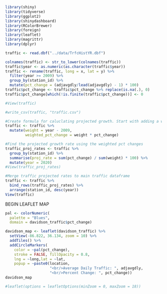 ```r
library(shiny)
library(tidyverse)
library(ggplot2)
library(shinydashboard)
library(RColorBrewer)
library(foreign)
library(leaflet)
library(magrittr)
library(dplyr)
```

```r
traffic <- read.dbf("../data/TrfcHistYR.dbf")
```

```r
colnames(traffic) <- str_to_lower(colnames(traffic))
traffic$year <- as.numeric(as.character(traffic$year))
traffic <- rename(traffic, long = x, lat = y) %>%
  filter(year >= 2009) %>%
  group_by(station_id) %>% 
  mutate(pct_change = (adjavgdly/lead(adjavgdly) - 1) * 100)
traffic$pct_change <- traffic$pct_change %>% replace(is.na(.), 0)
traffic$pct_change[which(!is.finite(traffic$pct_change))] <- 0
```

```r
#View(traffic)
```

```r
#write_csv(traffic, "traffic.csv")
```


```r
#Create formula for caluclating projected growth. Start with adding a weighting column, and multiplying to create weighted pct.
traffic <- traffic %>%
  mutate(weight = year - 2009,
         weighted_pct_change = weight * pct_change)
```

```r
#Find the projected growth rate using the weighted pct changes
traffic_proj_rates <- traffic %>%
  group_by(station_id) %>%
  summarise(proj_rate = sum(pct_change) / sum(weight) * 100) %>%
  mutate(year = 2020)
#View(traffic_proj_rates)
```

```r
#Merge traffic projected rates to main traffic dataframe
traffic <- traffic %>%
  bind_rows(traffic_proj_rates) %>%
  arrange(station_id, desc(year))
View(traffic)
```


BEGIN LEAFLET MAP

```r
pal <- colorNumeric(
  palette = "Blues",
  domain = davidson_traffic$pct_change)

davidson_map <- leaflet(davidson_traffic) %>%
  setView(-86.822, 36.134, zoom = 10) %>%
  addTiles() %>%
  addCircleMarkers(
    color = ~pal(pct_change),
    stroke = FALSE, fillOpacity = 0.8,
    lng = ~long,lat = ~lat,
    popup = ~paste0(location,
                    "<br/>Average Daily Traffic: ", adjavgdly,
                    "<br/>Percent Change: ", pct_change))
davidson_map
```




```r
#leaflet(options = leafletOptions(minZoom = 0, maxZoom = 18))
```





